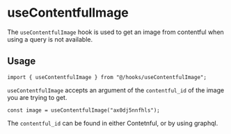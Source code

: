 
<Meta title="hooks/useContentfulImage" />

# useContentfulImage

The `useContentfulImage` hook is used to get an image from contentful when using a query is not available.

## Usage

```tsx
import { useContentfulImage } from "@/hooks/useContentfulImage";
```

`useContentfulImage` accepts an argument of the `contentful_id` of the image you are trying to get.

```tsx
const image = useContentfulImage("ax0dj5nnfhls");
```

The `contentful_id` can be found in either Contetnful, or by using graphql.
